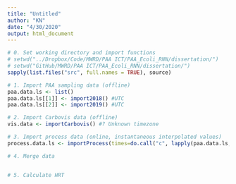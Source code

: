 ```yaml
---
title: "Untitled"
author: "KN"
date: "4/30/2020"
output: html_document
---
```


```r
# 0. Set working directory and import functions
# setwd("../Dropbox/Code/MWRD/PAA ICT/PAA_Ecoli_RNN/dissertation/")
# setwd("GitHub/MWRD/PAA ICT/PAA_Ecoli_RNN/dissertation/")
sapply(list.files("src", full.names = TRUE), source)

# 1. Import PAA sampling data (offline)
paa.data.ls <- list()
paa.data.ls[[1]] <- import2018() #UTC
paa.data.ls[[2]] <- import2019() #UTC

# 2. Import Carbovis data (offline)
vis.data <- importCarbovis() #? Unknown timezone

# 3. Import process data (online, instantaneous interpolated values)
process.data.ls <- importProcess(times=do.call("c", lapply(paa.data.ls, index)))

# 4. Merge data


# 5. Calculate HRT

```

